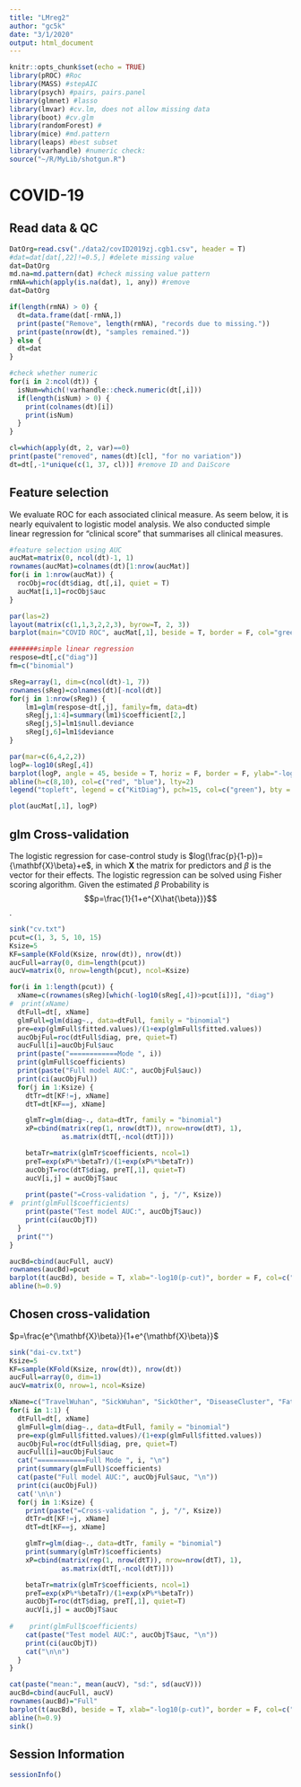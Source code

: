 ```yaml
---
title: "LMreg2"
author: "gc5k"
date: "3/1/2020"
output: html_document
---
```


```r
knitr::opts_chunk$set(echo = TRUE)
library(pROC) #Roc
library(MASS) #stepAIC
library(psych) #pairs, pairs.panel
library(glmnet) #lasso
library(lmvar) #cv.lm, does not allow missing data
library(boot) #cv.glm
library(randomForest) #
library(mice) #md.pattern
library(leaps) #best subset
library(varhandle) #numeric check:
source("~/R/MyLib/shotgun.R")

```

# COVID-19 {.tabset .tabset-fade .tabset-pills}

## Read data & QC
```r
DatOrg=read.csv("./data2/covID2019zj.cgb1.csv", header = T)
#dat=dat[dat[,22]!=0.5,] #delete missing value
dat=DatOrg
md.na=md.pattern(dat) #check missing value pattern
rmNA=which(apply(is.na(dat), 1, any)) #remove
dat=DatOrg

if(length(rmNA) > 0) {
  dt=data.frame(dat[-rmNA,])
  print(paste("Remove", length(rmNA), "records due to missing."))
  print(paste(nrow(dt), "samples remained."))
} else {
  dt=dat
}

#check whether numeric
for(i in 2:ncol(dt)) {
  isNum=which(!varhandle::check.numeric(dt[,i]))
  if(length(isNum) > 0) {
    print(colnames(dt)[i])
    print(isNum)
  }
}

cl=which(apply(dt, 2, var)==0)
print(paste("removed", names(dt)[cl], "for no variation"))
dt=dt[,-1*unique(c(1, 37, cl))] #remove ID and DaiScore
```

## Feature selection
We evaluate ROC for each associated clinical measure. As seem below, it is nearly equivalent to logistic model analysis. We also conducted simple linear regression for "clinical score" that summarises all clinical measures.

```r
#feature selection using AUC
aucMat=matrix(0, ncol(dt)-1, 1)
rownames(aucMat)=colnames(dt)[1:nrow(aucMat)]
for(i in 1:nrow(aucMat)) {
  rocObj=roc(dt$diag, dt[,i], quiet = T)
  aucMat[i,1]=rocObj$auc
}

par(las=2)
layout(matrix(c(1,1,3,2,2,3), byrow=T, 2, 3))
barplot(main="COVID ROC", aucMat[,1], beside = T, border = F, col="green")

#######simple linear regression
respose=dt[,c("diag")]
fm=c("binomial")

sReg=array(1, dim=c(ncol(dt)-1, 7))
rownames(sReg)=colnames(dt)[-ncol(dt)]
for(j in 1:nrow(sReg)) {
    lm1=glm(respose~dt[,j], family=fm, data=dt)
    sReg[j,1:4]=summary(lm1)$coefficient[2,]
    sReg[j,5]=lm1$null.deviance
    sReg[j,6]=lm1$deviance
}

par(mar=c(6,4,2,2))
logP=-log10(sReg[,4])
barplot(logP, angle = 45, beside = T, horiz = F, border = F, ylab="-log10(p)", col=c("green"), main="Feature selection")
abline(h=c(8,10), col=c("red", "blue"), lty=2)
legend("topleft", legend = c("KitDiag"), pch=15, col=c("green"), bty = 'n')

plot(aucMat[,1], logP)
```

## glm Cross-validation
The logistic regression for case-control study is $log(\frac{p}{1-p})={\mathbf{X}\beta}+e$, in which $\mathbf{X}$ the matrix for predictors and $\beta$ is the vector for their effects. The logistic regression can be solved using Fisher scoring algorithm. Given the estimated $\beta$
Probability is $$p=\frac{1}{1+e^{X\hat{\beta}}}$$.

```r
sink("cv.txt")
pcut=c(1, 3, 5, 10, 15)
Ksize=5
KF=sample(KFold(Ksize, nrow(dt)), nrow(dt))
aucFull=array(0, dim=length(pcut))
aucV=matrix(0, nrow=length(pcut), ncol=Ksize)

for(i in 1:length(pcut)) {
  xName=c(rownames(sReg)[which(-log10(sReg[,4])>pcut[i])], "diag")
#  print(xName)
  dtFull=dt[, xName]
  glmFull=glm(diag~., data=dtFull, family = "binomial")
  pre=exp(glmFull$fitted.values)/(1+exp(glmFull$fitted.values))
  aucObjFul=roc(dtFull$diag, pre, quiet=T)
  aucFull[i]=aucObjFul$auc
  print(paste("============Mode ", i))
  print(glmFull$coefficients)
  print(paste("Full model AUC:", aucObjFul$auc))
  print(ci(aucObjFul))
  for(j in 1:Ksize) {
    dtTr=dt[KF!=j, xName]
    dtT=dt[KF==j, xName]

    glmTr=glm(diag~., data=dtTr, family = "binomial")
    xP=cbind(matrix(rep(1, nrow(dtT)), nrow=nrow(dtT), 1),
             as.matrix(dtT[,-ncol(dtT)]))

    betaTr=matrix(glmTr$coefficients, ncol=1)
    preT=exp(xP%*%betaTr)/(1+exp(xP%*%betaTr))
    aucObjT=roc(dtT$diag, preT[,1], quiet=T)
    aucV[i,j] = aucObjT$auc
    
    print(paste("=Cross-validation ", j, "/", Ksize))
#  print(glmFull$coefficients)
    print(paste("Test model AUC:", aucObjT$auc))
    print(ci(aucObjT))
  }
  print("")
}

aucBd=cbind(aucFull, aucV)
rownames(aucBd)=pcut
barplot(t(aucBd), beside = T, xlab="-log10(p-cut)", border = F, col=c("red", rep("grey",Ksize)), ylim=c(0,1))
abline(h=0.9)
```

## Chosen cross-validation
$p=\frac{e^{\mathbf{X}\beta}}{1+e^{\mathbf{X}\beta}}$
```r
sink("dai-cv.txt")
Ksize=5
KF=sample(KFold(Ksize, nrow(dt)), nrow(dt))
aucFull=array(0, dim=1)
aucV=matrix(0, nrow=1, ncol=Ksize)

xName=c("TravelWuhan", "SickWuhan", "SickOther", "DiseaseCluster", "Fatigue", "ShortBreath", "SoreMuscle", "WhiteCellCnt", "CT", "diag")
for(i in 1:1) {
  dtFull=dt[, xName]
  glmFull=glm(diag~., data=dtFull, family = "binomial")
  pre=exp(glmFull$fitted.values)/(1+exp(glmFull$fitted.values))
  aucObjFul=roc(dtFull$diag, pre, quiet=T)
  aucFull[i]=aucObjFul$auc
  cat("============Full Mode ", i, "\n")
  print(summary(glmFull)$coefficients)
  cat(paste("Full model AUC:", aucObjFul$auc, "\n"))
  print(ci(aucObjFul))
  cat('\n\n')
  for(j in 1:Ksize) {
    print(paste("=Cross-validation ", j, "/", Ksize))
    dtTr=dt[KF!=j, xName]
    dtT=dt[KF==j, xName]

    glmTr=glm(diag~., data=dtTr, family = "binomial")
    print(summary(glmTr)$coefficients)
    xP=cbind(matrix(rep(1, nrow(dtT)), nrow=nrow(dtT), 1),
             as.matrix(dtT[,-ncol(dtT)]))

    betaTr=matrix(glmTr$coefficients, ncol=1)
    preT=exp(xP%*%betaTr)/(1+exp(xP%*%betaTr))
    aucObjT=roc(dtT$diag, preT[,1], quiet=T)
    aucV[i,j] = aucObjT$auc
    
#    print(glmFull$coefficients)
    cat(paste("Test model AUC:", aucObjT$auc, "\n"))
    print(ci(aucObjT))
    cat("\n\n")
  }
}

cat(paste("mean:", mean(aucV), "sd:", sd(aucV)))
aucBd=cbind(aucFull, aucV)
rownames(aucBd)="Full"
barplot(t(aucBd), beside = T, xlab="-log10(p-cut)", border = F, col=c("red", rep("grey",Ksize)), ylim=c(0,1))
abline(h=0.9)
sink()
```

## Session Information
```r
sessionInfo()
```

